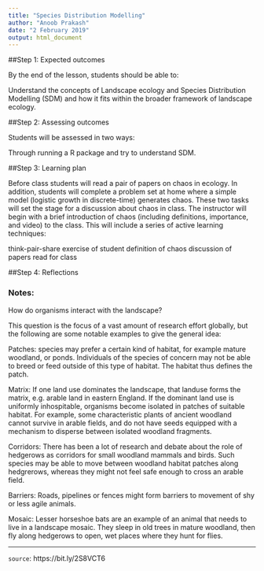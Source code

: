 ```yaml
---
title: "Species Distribution Modelling"
author: "Anoob Prakash"
date: "2 February 2019"
output: html_document
---
```


##Step 1: Expected outcomes

By the end of the lesson, students should be able to:

Understand the concepts of Landscape ecology and Species Distribution Modelling (SDM) and how it fits within the broader framework of landscape ecology.

##Step 2: Assessing outcomes

Students will be assessed in two ways:

Through running a R package and try to understand SDM.

##Step 3: Learning plan

Before class students will read a pair of papers on chaos in ecology. In addition, students will complete a problem set at home where a simple model (logistic growth in discrete-time) generates chaos. These two tasks will set the stage for a discussion about chaos in class. The instructor will begin with a brief introduction of chaos (including definitions, importance, and video) to the class. This will include a series of active learning techniques:

think-pair-share exercise of student definition of chaos
discussion of papers read for class

##Step 4: Reflections





### Notes:

How do organisms interact with the landscape? 


This question is the focus of a vast amount of research effort globally, but the following are some notable examples to give the general idea:

Patches: species may prefer a certain kind of habitat, for example mature woodland, or ponds. Individuals of the species of concern may not be able to breed or feed outside of this type of habitat. The habitat thus defines the patch.

Matrix: If one land use dominates the landscape, that landuse forms the matrix, e.g. arable land in eastern England. If the dominant land use is uniformly inhospitable, organisms become isolated in patches of suitable habitat. For example, some characteristic plants of ancient woodland cannot survive in arable fields, and do not have seeds equipped with a mechanism to disperse between isolated woodland fragments.

Corridors: There has been a lot of research and debate about the role of hedgerows as corridors for small woodland mammals and birds. Such species may be able to move between woodland habitat patches along hedgrerows, whereas they might not feel safe enough to cross an arable field.

Barriers: Roads, pipelines or fences might form barriers to movement of shy or less agile animals.

Mosaic: Lesser horseshoe bats are an example of an animal that needs to live in a landscape mosaic. They sleep in old trees in mature woodland, then fly along hedgerows to open, wet places where they hunt for flies.

***

`source`: https://bit.ly/2S8VCT6
